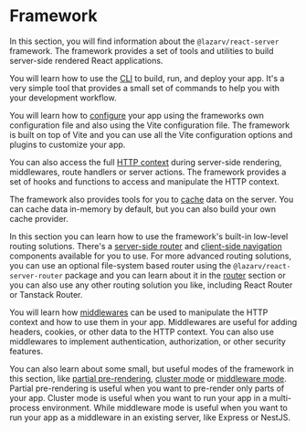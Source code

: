 # Framework

In this section, you will find information about the `@lazarv/react-server` framework. The framework provides a set of tools and utilities to build server-side rendered React applications.

You will learn how to use the [CLI](/framework/cli) to build, run, and deploy your app. It's a very simple tool that provides a small set of commands to help you with your development workflow.

You will learn how to [configure](/framework/configuration) your app using the frameworks own configuration file and also using the Vite configuration file. The framework is built on top of Vite and you can use all the Vite configuration options and plugins to customize your app.

You can also access the full [HTTP context](/framework/http) during server-side rendering, middlewares, route handlers or server actions. The framework provides a set of hooks and functions to access and manipulate the HTTP context.

The framework also provides tools for you to [cache](/framework/caching) data on the server. You can cache data in-memory by default, but you can also build your own cache provider.

In this section you can learn how to use the framework's built-in low-level routing solutions. There's a [server-side router](/framework/server-routing) and [client-side navigation](/framework/client-navigation) components available for you to use. For more advanced routing solutions, you can use an optional file-system based router using the `@lazarv/react-server-router` package and you can learn about it in the [router](/router) section or you can also use any other routing solution you like, including React Router or Tanstack Router.

You will learn how [middlewares](/framework/middlewares) can be used to manipulate the HTTP context and how to use them in your app. Middlewares are useful for adding headers, cookies, or other data to the HTTP context. You can also use middlewares to implement authentication, authorization, or other security features.

You can also learn about some small, but useful modes of the framework in this section, like [partial pre-rendering](/framework/ppr), [cluster mode](/framework/cluster) or [middleware mode](/framework/middleware-mode). Partial pre-rendering is useful when you want to pre-render only parts of your app. Cluster mode is useful when you want to run your app in a multi-process environment. While middleware mode is useful when you want to run your app as a middleware in an existing server, like Express or NestJS.